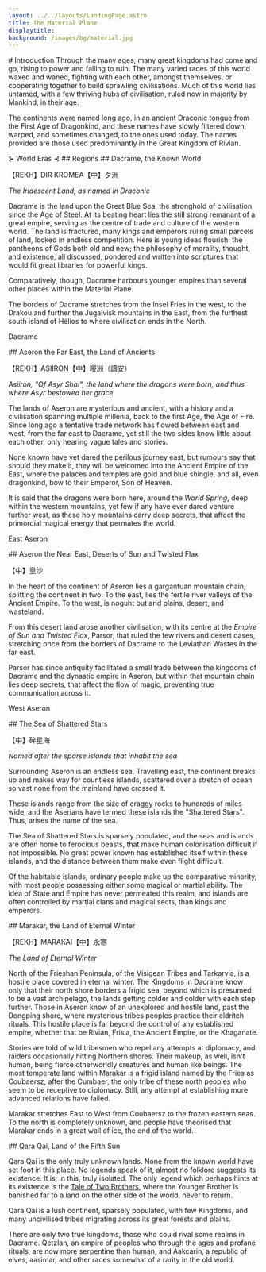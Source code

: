 ```yaml
---
layout: ../../layouts/LandingPage.astro
title: The Material Plane
displaytitle: 
background: /images/bg/material.jpg
---
```


<ColourBand>
# Introduction
</ColourBand>

<CBox>
<Drop>T</Drop>hrough the many ages, many great kingdoms had come and go, rising to power and falling to ruin. The many varied races of this world waxed and waned, fighting with each other, amongst themselves, or cooperating together to build sprawling civilisations. Much of this world lies untamed, with a few thriving hubs of civilisation, ruled now in majority by Mankind, in their age.

The continents were named long ago, in an ancient Draconic tongue from the First Age of Dragonkind, and these names have slowly filtered down, warped, and sometimes changed, to the ones used today. The names provided are those used predominantly in the Great Kingdom of Rivian.

<CMButton href="world-eras/">
⊱ World Eras ⊰
</CMButton>
</CBox>

<ColourBand>
## Regions
</ColourBand>

<CBox>

<SidePanel image="/images/material/dacrame.jpg" alt="Dacrame" adjustment="30%" >
## Dacrame, the Known World

<Drac>【REKH】DIR KROMEA</Drac>【中】夕洲

*The Iridescent Land, as named in Draconic*

Dacrame is the land upon the Great Blue Sea, the stronghold of civilisation since the Age of Steel. At its beating heart lies the still strong remanant of a great empire, serving as the centre of trade and culture of the western world. The land is fractured, many kings and emperors ruling small parcels of land, locked in endless competition. Here is young ideas flourish: the pantheons of Gods both old and new; the philosophy of morality, thought, and existence, all discussed, pondered and written into scriptures that would fit great libraries for powerful kings.

Comparatively, though, Dacrame harbours younger empires than several other places within the Material Plane.

The borders of Dacrame stretches from the Insel Fries in the west, to the Drakou and further the Jugalvisk mountains in the East, from the furthest south island of Hélios to where civilisation ends in the North. 

<CMButton href="dacrame/">Dacrame</CMButton>

</SidePanel>

<SidePanel image="/images/material/aseron.jpg" alt="Aseron" adjustment="45%" right>
## Aseron the Far East, the Land of Ancients

<Drac>【REKH】ASIIRON</Drac>【中】暥洲（讀安）

*Asiiron, "Of Asyr Shai", the land where the dragons were born, and thus where Asyr bestowed her grace*

The lands of Aseron are mysterious and ancient, with a history and a civilisation spanning multiple millenia, back to the first Age, the Age of Fire. Since long ago a tentative trade network has flowed between east and west, from the far east to Dacrame, yet still the two sides know little about each other, only hearing vague tales and stories.

None known have yet dared the perilous journey east, but rumours say that should they make it, they will be welcomed into the Ancient Empire of the East, where the palaces and temples are gold and blue shingle, and all, even dragonkind, bow to their Emperor, Son of Heaven.

It is said that the dragons were born here, around the *World Spring*, deep within the western mountains, yet few if any have ever dared venture further west, as these holy mountains carry deep secrets, that affect the primordial magical energy that permates the world.

<CMButton href="aseron/">East Aseron</CMButton>

</SidePanel>

<SidePanel image="/images/material/parsor.jpg" alt="Parsor / Huangsha" adjustment="30%" >
## Aseron the Near East, Deserts of Sun and Twisted Flax

【中】皇沙

In the heart of the continent of Aseron lies a gargantuan mountain chain, splitting the continent in two. To the east, lies the fertile river valleys of the Ancient Empire. To the west, is noguht but arid plains, desert, and wasteland. 

From this desert land arose another civilisation, with its centre at the *Empire of Sun and Twisted Flax*, Parsor, that ruled the few rivers and desert oases, stretching once from the borders of Dacrame to the Leviathan Wastes in the far east. 

Parsor has since antiquity facilitated a small trade between the kingdoms of Dacrame and the dynastic empire in Aseron, but within that mountain chain lies deep secrets, that affect the flow of magic, preventing true communication across it. 

<CMButton href="west-aseron/">West Aseron</CMButton>

</SidePanel>

<SidePanel image="/images/material/shatteredstars.jpg" alt="Sea of shattered stars" adjustment="50%" right>
## The Sea of Shattered Stars

【中】碎星海

*Named after the sparse islands that inhabit the sea*

Surrounding Aseron is an endless sea. Travelling east, the continent breaks up and makes way for countless islands, scattered over a stretch of ocean so vast none from the mainland have crossed it.

These islands range from the size of craggy rocks to hundreds of miles wide, and the Aserians have termed these islands the "Shattered Stars". Thus, arises the name of the sea.

The Sea of Shattered Stars is sparsely populated, and the seas and islands are often home to ferocious beasts, that make human colonisation difficult if not impossible. No great power known has established itself within these islands, and the distance between them make even flight difficult.

Of the habitable islands, ordinary people make up the comparative minority, with most people possessing either some magical or martial ability. The idea of State and Empire has never permeated this realm, and islands are often controlled by martial clans and magical sects, than kings and emperors.

</SidePanel>

<SidePanel image="/images/material/marakai.jpg" alt="the land of eternal winter" adjustment="10%" >
## Marakar, the Land of Eternal Winter

<Drac>【REKH】MARAKAI</Drac>【中】永寒

*The Land of Eternal Winter*

North of the Frieshan Peninsula, of the Visigean Tribes and Tarkarvia, is a hostile place covered in eternal winter. The Kingdoms in Dacrame know only that their north shore borders a frigid sea, beyond which is presumed to be a vast archipelago, the lands getting colder and colder with each step further. Those in Aseron know of an unexplored and hostile land, past the Dongping shore, where mysterious tribes peoples practice their eldritch rituals. This hostile place is far beyond the control of any established empire, whether that be Rivian, Frisia, the Ancient Empire, or the Khaganate.

Stories are told of wild tribesmen who repel any attempts at diplomacy, and raiders occasionally hitting Northern shores. Their makeup, as well, isn't human, being fierce otherworldly creatures and human like beings. The most temperate land within Marakar is a frigid island named by the Fries as Coubaersz, after the Cumbaer, the only tribe of these north peoples who seem to be receptive to diplomacy. Still, any attempt at establishing more advanced relations have failed.

Marakar stretches East to West from Coubaersz to the frozen eastern seas. To the north is completely unknown, and people have theorised that Marakar ends in a great wall of ice, the end of the world. 

</SidePanel>

<SidePanel image="/images/material/qaraqai.jpg" alt="Qara Qai" adjustment="25%" right>
## Qara Qai, Land of the Fifth Sun

Qara Qai is the only truly unknown lands. None from the known world have set foot in this place. No legends speak of it, almost no folklore suggests its existence. It is, in this, truly isolated. The only legend which perhaps hints at its existence is the [Tale of Two Brothers](../stories/tale-of-two-brothers), where the Younger Brother is banished far to a land on the other side of the world, never to return.

Qara Qai is a lush continent, sparsely populated, with few Kingdoms, and many uncivilised tribes migrating across its great forests and plains.

There are only two true kingdoms, those who could rival some realms in Dacrame. Qetzlan, an empire of peoples who through the ages and profane rituals, are now more serpentine than human; and Aakcarin, a republic of elves, aasimar, and other races somewhat of a rarity in the old world. 

</SidePanel>

</CBox>
